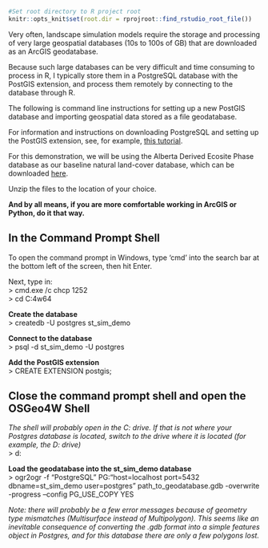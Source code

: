 

```r
#Set root directory to R project root
knitr::opts_knit$set(root.dir = rprojroot::find_rstudio_root_file())
```

Very often, landscape simulation models require the storage and processing of very large geospatial databases (10s to 100s of GB) that are downloaded as an ArcGIS geodatabase.

Because such large databases can be very difficult and time consuming to process in R, I typically store them in a PostgreSQL database with the PostGIS extension, and process them remotely by connecting to the database through R. 

The following is command line instructions for setting up a new PostGIS database and importing geospatial data stored as a file geodatabase. 

For information and instructions on downloading PostgreSQL and setting up the PostGIS extension, see, for example, [this tutorial](https://postgis.net/workshops/postgis-intro/installation.html). 

For this demonstration, we will be using the Alberta Derived Ecosite Phase database as our baseline natural land-cover database, which can be downloaded [here](https://open.alberta.ca/opendata/gda-ae37f83c-c994-47a9-b2f0-39ba1da0e64c). 

Unzip the files to the location of your choice. 

**And by all means, if you are more comfortable working in ArcGIS or Python, do it that way.**  


## In the Command Prompt Shell

To open the command prompt in Windows, type 'cmd' into the search bar at the bottom left of the screen, then hit Enter. 

Next, type in:  
> cmd.exe /c chcp 1252  
\n  
> cd C:\OSGeo4w64  

**Create the database**  
> createdb -U postgres st_sim_demo

**Connect to the database**  
> psql -d st_sim_demo -U postgres

**Add the PostGIS extension**  
> CREATE EXTENSION postgis;

## Close the command prompt shell and open the OSGeo4W Shell  
*The shell will probably open in the C: drive. If that is not where your Postgres database is located, switch to the drive where it is located (for example, the D: drive)*  
\n   
> d:

**Load the geodatabase into the st_sim_demo database**  
\n   
> ogr2ogr -f "PostgreSQL" PG:"host=localhost port=5432 dbname=st_sim_demo user=postgres" path_to_geodatabase.gdb -overwrite -progress --config PG_USE_COPY YES  

*Note: there will probably be a few error messages because of geometry type mismatches (Multisurface instead of Multipolygon). This seems like an inevitable consequence of converting the .gdb format into a simple features object in Postgres, and for this database there are only a few polygons lost.*    









